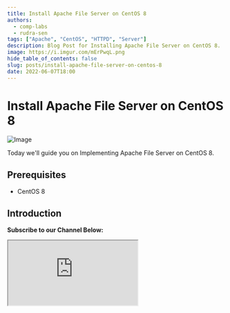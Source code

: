 ```yaml
---
title: Install Apache File Server on CentOS 8
authors:
  - comp-labs
  - rudra-sen
tags: ["Apache", "CentOS", "HTTPD", "Server"]
description: Blog Post for Installing Apache File Server on CentOS 8.
image: https://i.imgur.com/mErPwqL.png
hide_table_of_contents: false
slug: posts/install-apache-file-server-on-centos-8
date: 2022-06-07T18:00
---
```


# Install Apache File Server on CentOS 8

![Image](/img/blog/default.png)

Today we'll guide you on Implementing Apache File Server on CentOS 8.

<!-- truncate -->

## Prerequisites

- CentOS 8

## Introduction

**Subscribe to our Channel Below:**

<iframe
  src="https://complabs.in/html/subscribe.html"
  title="Subscribe Comp Labs"
  height="150"
></iframe>
